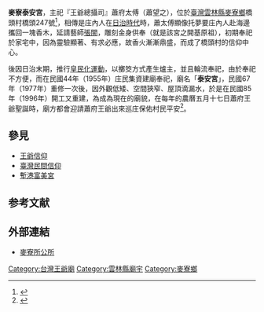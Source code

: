 '''麥寮泰安宮'''，主祀『王爺總攝司』蕭府太傅（蕭望之），位於[[臺灣|臺灣]][[雲林縣|雲林縣]][[麥寮鄉|麥寮鄉]]橋頭村橋頭247號<ref>{{Cite web |url=http://www.twgod.com/CwP/P/P6675.html |title=台灣寺廟網-麥寮泰安宮 |accessdate=2011-01-18 |archive-date=2010-12-23 |archive-url=https://web.archive.org/web/20101223151204/http://twgod.com/CwP/P/P6675.html |dead-url=no }}</ref>，相傳是庄內人在[[台灣日治時期|日治時代]]時，蕭太傅顯像托夢要庄內人赴海邊攜回一塊香木，延請藝師[[張闇|張闇]]，雕刻金身供奉（就是該宮之開基原祖），初期奉祀於家宅中，因為靈驗顯著、有求必應，故香火漸漸鼎盛，而成了橋頭村的信仰中心。

後因日治末期，推行[[皇民化運動|皇民化運動]]，以擲筊方式產生爐主，並且輪流奉祀，由於奉祀不方便，而在民國44年（1955年）庄民集資建廟奉祀，廟名「'''泰安宮'''」，民國67年（1977年）重修一次後，因外觀低矮、空間狹窄、屋頂滴漏水，於是在民國85年（1996年）開工又重建，為成為現在的廟貌，在每年的農曆五月十七日蕭府王爺聖誕時，廟方都會迎請蕭府王爺出來巡庄保佑村民平安<ref>{{Cite web |url=http://emmm.tw/L3_content.php?L3_id=1415 |title=旅遊美美網-麥寮泰安宮 |accessdate=2011-01-18 |archive-date=2010-11-18 |archive-url=https://web.archive.org/web/20101118094117/http://emmm.tw/L3_content.php?L3_id=1415 |dead-url=no }}</ref>。

==參見==
*[[王爺信仰|王爺信仰]]
*[[臺灣民間信仰|臺灣民間信仰]]
*[[塹港富美宮|塹港富美宮]]

==参考文献==
{{reflist}}

==外部連結==
*[http://www.mlvillage.gov.tw/ 麥寮所公所]{{Wayback|url=http://www.mlvillage.gov.tw/ |date=20110815220507 }}

[[Category:台灣王爺廟|Category:台灣王爺廟]]
[[Category:雲林縣廟宇|Category:雲林縣廟宇]]
[[Category:麥寮鄉|Category:麥寮鄉]]